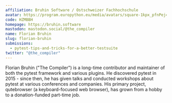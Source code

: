 ```yaml
---
affiliation: Bruhin Software / Ostschweizer Fachhochschule
avatar: https://program.europython.eu/media/avatars/square-1kpx_pfnPej4.jpg
code: HZMBBH
homepage: https://bruhin.software
mastodon: mastodon.social/@the_compiler
name: Florian Bruhin
slug: florian-bruhin
submissions:
  - pytest-tips-and-tricks-for-a-better-testsuite
twitter: "@the_compiler"
---
```


Florian Bruhin ("The Compiler") is a long-time contributor and maintainer of
both the pytest framework and various plugins. He discovered pytest in 2015 -
since then, he has given talks and conducted workshops about pytest at various
conferences and companies. His primary project, qutebrowser (a keyboard-focused
web browser), has grown from a hobby to a donation-funded part-time job.
